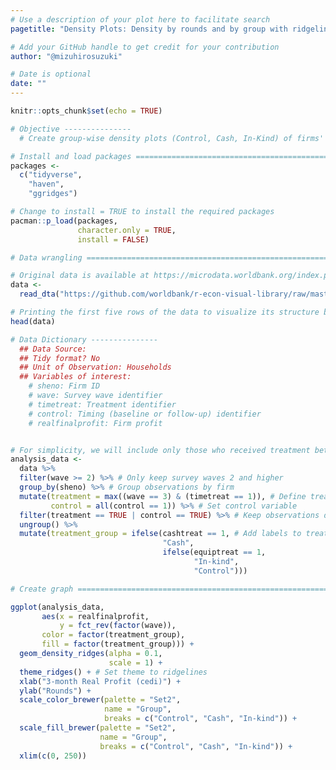 ```yaml
---
# Use a description of your plot here to facilitate search
pagetitle: "Density Plots: Density by rounds and by group with ridgelines"

# Add your GitHub handle to get credit for your contribution
author: "@mizuhirosuzuki"

# Date is optional
date: ""
---
```


```r
knitr::opts_chunk$set(echo = TRUE)
```

```r
# Objective ---------------
  # Create group-wise density plots (Control, Cash, In-Kind) of firms' profit measurements by rounds of data collection

# Install and load packages ===========================================================
packages <- 
  c("tidyverse",
    "haven",
    "ggridges")

# Change to install = TRUE to install the required packages
pacman::p_load(packages, 
               character.only = TRUE, 
               install = FALSE)

# Data wrangling =====================================================================

# Original data is available at https://microdata.worldbank.org/index.php/catalog/2249.
data <- 
  read_dta("https://github.com/worldbank/r-econ-visual-library/raw/master/Library/Data/ReplicationDataGhanaJDE_short.dta")

# Printing the first five rows of the data to visualize its structure before data wrangling
head(data)

# Data Dictionary ---------------
  ## Data Source: 
  ## Tidy format? No
  ## Unit of Observation: Households
  ## Variables of interest: 
    # sheno: Firm ID 
    # wave: Survey wave identifier 
    # timetreat: Treatment identifier 
    # control: Timing (baseline or follow-up) identifier 
    # realfinalprofit: Firm profit 


# For simplicity, we will include only those who received treatment between 2nd and 3rd waves in the treatment group.
analysis_data <- 
  data %>%
  filter(wave >= 2) %>% # Only keep survey waves 2 and higher 
  group_by(sheno) %>% # Group observations by firm 
  mutate(treatment = max((wave == 3) & (timetreat == 1)), # Define treatment. "max" allows you to take the larger of two different values 
         control = all(control == 1)) %>% # Set control variable 
  filter(treatment == TRUE | control == TRUE) %>% # Keep observations defined as control & treatment 
  ungroup() %>%
  mutate(treatment_group = ifelse(cashtreat == 1, # Add labels to treatment types 
                                  "Cash",
                                  ifelse(equiptreat == 1,
                                         "In-kind", 
                                         "Control")))

# Create graph ====================================================================

ggplot(analysis_data, 
       aes(x = realfinalprofit,
           y = fct_rev(factor(wave)), 
       color = factor(treatment_group), 
       fill = factor(treatment_group))) +
  geom_density_ridges(alpha = 0.1, 
                      scale = 1) +
  theme_ridges() + # Set theme to ridgelines 
  xlab("3-month Real Profit (cedi)") +
  ylab("Rounds") +
  scale_color_brewer(palette = "Set2", 
                     name = "Group", 
                     breaks = c("Control", "Cash", "In-kind")) +
  scale_fill_brewer(palette = "Set2",
                    name = "Group", 
                    breaks = c("Control", "Cash", "In-kind")) +
  xlim(c(0, 250))

```
